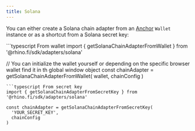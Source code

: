 ```yaml
---
title: Solana
---
```


You can either create a Solana chain adapter from an [Anchor](https://www.npmjs.com/package/@coral-xyz/anchor) `Wallet` instance or as a shortcut from a Solana secret key:

<CodeGroup>
```typescript From wallet
import { getSolanaChainAdapterFromWallet } from '@rhino.fi/sdk/adapters/solana'

// You can initialize the wallet yourself or depending on the specific browser wallet find it in th global window object
const chainAdapter = getSolanaChainAdapterFromWallet(
  wallet,
  chainConfig
)
```
```typescript From secret key
import { getSolanaChainAdapterFromSecretKey } from '@rhino.fi/sdk/adapters/solana'

const chainAdapter = getSolanaChainAdapterFromSecretKey(
  'YOUR_SECRET_KEY',
  chainConfig
)
```
</CodeGroup>
